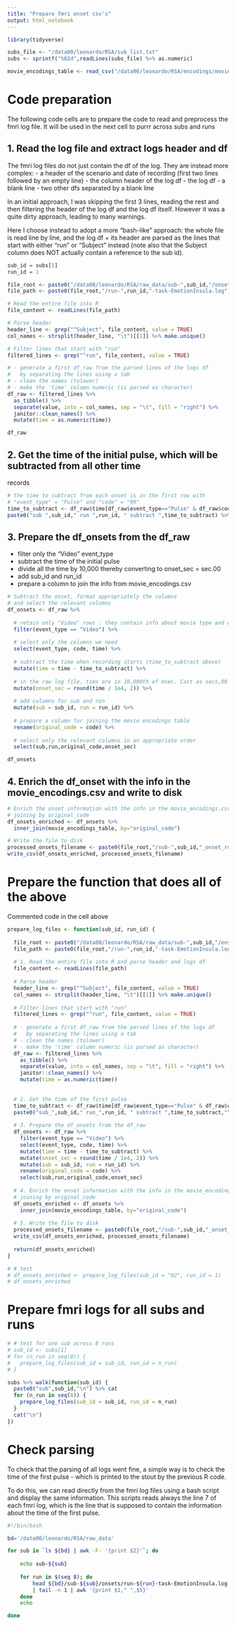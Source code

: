 ```yaml
---
title: "Prepare fmri onset csv's"
output: html_notebook
---
```


```r
library(tidyverse)

subs_file <- "/data00/leonardo/RSA/sub_list.txt"
subs <- sprintf("%02d",readLines(subs_file) %>% as.numeric)

movie_encodings_table <- read_csv("/data00/leonardo/RSA/encodings/movie_encodings.csv")

```


# Code preparation
The following code cells are to prepare the code to read and preprocess the fmri log
file. It will be used in the next cell to purrr across subs and runs


## 1. Read the log file and extract logs header and df
The fmri log files do not just contain the df of the log. They are instead more complex:
- a header of the scenario and date of recording (first two lines followed by an empty line)
- the column header of the log df
- the log df
- a blank line
- two other dfs separated by a blank line

In an initial approach, I was skipping the first 3 lines, reading the rest and then
filtering the header of the log df and the log df itself. However it was a quite 
dirty approach, leading to many warnings.

Here I choose instead to adopt a more "bash-like" approach: the whole file is read
line by line, and the log df + its header are parsed as the lines that start with
either "run" or "Subject" instead (note also that the Subject column does NOT actually
contain a reference to the sub id).

```r
sub_id = subs[1]
run_id = 1

file_root <- paste0("/data00/leonardo/RSA/raw_data/sub-",sub_id,"/onsets")
file_path <- paste0(file_root,"/run-",run_id,"-task-EmotionInsula.log")

# Read the entire file into R
file_content <- readLines(file_path)

# Parse header
header_line <- grep("^Subject", file_content, value = TRUE)
col_names <- strsplit(header_line, "\t")[[1]] %>% make.unique()

# Filter lines that start with "run"
filtered_lines <- grep("^run", file_content, value = TRUE)

# - generate a first df_raw from the parsed lines of the logs df
#   by separating the lines using a tab
# - clean the names (tolower)
# - make the 'time' column numeric (is parsed as character)
df_raw <- filtered_lines %>% 
  as_tibble() %>% 
  separate(value, into = col_names, sep = "\t", fill = "right") %>% 
  janitor::clean_names() %>% 
  mutate(time = as.numeric(time))

df_raw
```


## 2. Get the time of the initial pulse, which will be subtracted from all other time
records
```r
# the time to subtract from each onset is in the first row with 
# "event_type" = "Pulse" and "code" = "99"
time_to_subtract <- df_raw$time[df_raw$event_type=="Pulse" & df_raw$code == "99"] %>% min
paste0("sub ",sub_id," run ",run_id, " subtract ",time_to_subtract) %>% cat

```

## 3. Prepare the df_onsets from the df_raw
- filter only the "Video" event_type
- subtract the time of the initial pulse
- divide all the time by 10,000 thereby converting to onset_sec = sec.00
- add sub_id and run_id
- prepare a column to join the info from movie_encodings.csv
```r
# Subtract the onset, format appropriately the columns 
# and select the relevant columns
df_onsets <- df_raw %>% 
  
  # retain only "Video" rows : they contain info about movie type and onset
  filter(event_type == "Video") %>%
  
  # select only the columns we need
  select(event_type, code, time) %>% 
  
  # subtract the time when recording starts (time_to_subtract above)
  mutate(time = time - time_to_subtract) %>%
  
  # in the raw log file, tims are in 10,000th of msec. Cast as secs,00
  mutate(onset_sec = round(time / 1e4, 2)) %>% 
  
  # add columns for sub and run
  mutate(sub = sub_id, run = run_id) %>%
  
  # prepare a column for joining the movie encodings table
  rename(original_code = code) %>% 
  
  # select only the relevant columns in an appropriate order
  select(sub,run,original_code,onset_sec)

df_onsets
```


## 4. Enrich the df_onset with the info in the movie_encodings.csv and write to disk
```r
# Enrich the onset information with the info in the movie_encodings.csv
# joining by original_code
df_onsets_enriched <- df_onsets %>% 
  inner_join(movie_encodings_table, by="original_code")

# Write the file to disk
processed_onsets_filename <- paste0(file_root,"/sub-",sub_id,"_onset_run",run_id,".csv")
write_csv(df_onsets_enriched, processed_onsets_filename)
```





# Prepare the function that does all of the above
Commented code in the cell above
```r

prepare_log_files <- function(sub_id, run_id) {
  
  file_root <- paste0("/data00/leonardo/RSA/raw_data/sub-",sub_id,"/onsets")
  file_path <- paste0(file_root,"/run-",run_id,"-task-EmotionInsula.log")
  
  # 1. Read the entire file into R and parse header and logs df
  file_content <- readLines(file_path)
  
  # Parse header
  header_line <- grep("^Subject", file_content, value = TRUE)
  col_names <- strsplit(header_line, "\t")[[1]] %>% make.unique()
  
  # Filter lines that start with "run"
  filtered_lines <- grep("^run", file_content, value = TRUE)
  
  # - generate a first df_raw from the parsed lines of the logs df
  #   by separating the lines using a tab
  # - clean the names (tolower)
  # - make the 'time' column numeric (is parsed as character)
  df_raw <- filtered_lines %>% 
    as_tibble() %>% 
    separate(value, into = col_names, sep = "\t", fill = "right") %>% 
    janitor::clean_names() %>% 
    mutate(time = as.numeric(time))
  
  
  # 2. Get the time of the first pulse
  time_to_subtract <- df_raw$time[df_raw$event_type=="Pulse" & df_raw$code == "99"] %>% min
  paste0("sub_",sub_id," run_",run_id, " subtract ",time_to_subtract,"\n") %>% cat
  
  # 3. Prepare the df_onsets from the df_raw 
  df_onsets <- df_raw %>% 
    filter(event_type == "Video") %>%
    select(event_type, code, time) %>% 
    mutate(time = time - time_to_subtract) %>%
    mutate(onset_sec = round(time / 1e4, 2)) %>% 
    mutate(sub = sub_id, run = run_id) %>%
    rename(original_code = code) %>% 
    select(sub,run,original_code,onset_sec)  
  
  # 4. Enrich the onset information with the info in the movie_encodings.csv
  # joining by original_code
  df_onsets_enriched <- df_onsets %>% 
    inner_join(movie_encodings_table, by="original_code")
  
  # 5. Write the file to disk
  processed_onsets_filename <- paste0(file_root,"/sub-",sub_id,"_onset_run",run_id,".csv")
  write_csv(df_onsets_enriched, processed_onsets_filename)
  
  return(df_onsets_enriched)
}

# # test
# df_onsets_enriched <- prepare_log_files(sub_id = "02", run_id = 1)
# df_onsets_enriched
```


# Prepare fmri logs for all subs and runs
```r

# # test for one sub across 8 runs
# sub_id <- subs[1]
# for (n_run in seq(8)) {
#   prepare_log_files(sub_id = sub_id, run_id = n_run)  
# }

subs %>% walk(function(sub_id) {
  paste0("sub",sub_id,"\n") %>% cat
  for (n_run in seq(8)) {
    prepare_log_files(sub_id = sub_id, run_id = n_run)  
  }
  cat("\n")
})

```




# Check parsing
To check that the parsing of all logs went fine, a simple way is to check the
time of the first pulse - which is printed to the stout by the previous R code.

To do this, we can read directly from the fmri log files using a bash script and
display the same information. This scripts reads always the line 7 of each fmri log,
which is the line that is supposed to contain the information about the time of
the first pulse.

```bash
#!/bin/bash

bd='/data00/leonardo/RSA/raw_data'

for sub in `ls ${bd} | awk -F- '{print $2}'`; do
	
	echo sub-${sub}
	
	for run in $(seq 8); do 
		head ${bd}/sub-${sub}/onsets/run-${run}-task-EmotionInsula.log -n 7 \
		| tail -n 1 | awk '{print $1," ",$5}'
	done
	echo

done


```


